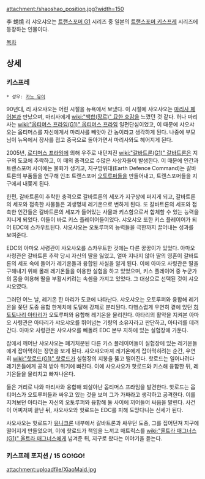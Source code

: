 attachment:/shaoshao_position.jpg?width=150

李 蛸燒
리 샤오샤오는 [[트랜스포머 G1]] 시리즈 중 일본의 [[트랜스포머 키스프레]] 시리즈에 등장하는 인물이다.

[[목차]]

== 상세 ==
=== 키스프레 ===
 * 성우: [[카노 유이]]

90년대, 리 샤오샤오는 어린 시절을 뉴욕에서 보냈다. 이 시절에 샤오샤오는 [[마리사 페어본]]과 만났으며, 마리사에게 [[wiki:"백합(장르)" 묘한 호감]]을 느꼈던 것 같다. 허나 마리사는 [[wiki:"옵티머스 프라임(G1)" 옵티머스 프라임]] 일편단심이었고, 이 때문에 샤오샤오는 옵티머스를 자신에게서 마리사를 빼앗아 간 놈이라고 생각하게 된다. 나중에 부모님이 뉴욕에서 장사를 접고 중국으로 돌아가면서 마리사와도 헤어지게 된다.

2005년, [[로디머스 프라임]]에 의해 우주로 내던져진 [[wiki:"갈바트론(G1)" 갈바트론]]은 지구의 도쿄에 추락하고, 이 때의 충격으로 수많은 사상자들이 발생한다. 이 때문에 인간과 트랜스포머 사이에는 불화가 생기고, 지구방위대(Earth Defence Command)는 갈바트론의 부품들을 연구해 인조 트랜스포머 [[오토루퍼]]들을 만들어내고, 트랜스포머들을 지구에서 내쫒게 된다. 

한편, 갈바트론이 추락한 충격으로 갈바트론의 세포가 지구상에 퍼지게 되고, 갈바트론의 세포와 접촉한 사물들은 괴생명체 레기온으로 변하게 된다. 또 갈바트론의 세포와 접촉한 인간들은 갈바트론의 세포가 들어있는 사물과 키스함으로서 합체할 수 있는 능력을 지니게 되었다. 이들이 바로 키스 플레이어들이었다. 샤오샤오 또한 키스 플레이어가 되어 EDC에 스카우트된다. 샤오샤오는 오토루퍼의 능력들을 극한까지 끌어내는 성과를 보여준다.

EDC의 아마오 사령관이 샤오샤오를 스카우트한 것에는 다른 꿍꿍이가 있었다. 아마오 사령관은 갈바트론 추락 당시 자신의 딸을 잃었고, 얼마 지나지 않아 딸의 영혼이 갈바트론의 세포 속에 들어가 레기온들과 융합된 사실을 알게 된다. 이에 아마오 사령관은 딸을 구해내기 위해 몰래 레기온들을 이용한 실험을 하고 있었으며, 키스 플레이어 중 누군가의 몸을 이용해 딸을 부활시키려는 속셈을 가지고 있었다. 그 대상으로 선택된 것이 샤오샤오였다.

그러던 어느 날, 레기온 한 마리가 도쿄에 나타난다. 샤오샤오는 오토루퍼와 융합해 레기온을 쫒던 도중 융합 한계치에 도달해 강제로 분리된다. 다행스럽게 우연히 곁에 있던 [[히토토나리 아타리]]가 오토루퍼와 융합해 레기온을 물리친다. 아타리의 활약을 지켜본 아마오 사령관은 아타리가 샤오샤오를 뛰어넘는 기량의 소유자라고 판단하고, 아타리를 데려간다. 아마오 사령관은 샤오샤오를 빼돌려 EDC 본부 지하에 있는 실험장에 가둔다. 

잠에서 깨어난 샤오샤오는 폐기처분된 다른 키스 플레이어들이 실험장에 있는 레기온들에게 잡아먹히는 장면을 보게 된다. 샤오샤오마져 레기온에게 잡아먹히려는 순간, 우연히 [[wiki:"핫로드(G1)" 핫로드]]가 실험장의 지붕을 뚫고 떨어진다. 핫로드는 일어나려다 레기온들에게 공격 받아 위기에 빠진다. 이에 샤오샤오가 핫로드와 키스해 융합한 뒤, 레기온들을 물리치고 빠져나온다. 

둘은 거리로 나와 마리사와 융합해 되살아난 옵티머스 프라임을 발견한다. 핫로드는 옵티머스가 오토루퍼들과 싸우고 있는 것을 보며 그가 가짜라고 생각하고 공격한다. 이를 지켜보던 아타리는 자신의 오토루퍼와 융합해 둘 사이에 끼어들어 싸움을 말린다. 사건이 어찌저찌 끝난 뒤, 샤오샤오와 핫로드는 EDC를 피해 도망다니는 신세가 된다.

샤오샤오는 핫로드가 [[유니크론]] 내부에서 갈바트론과 싸우던 도중, 그를 집어던져 지구에 떨어지게 만들었으며, 이에 핫로드가 책임을 느끼고 매트릭스를 [[wiki:"울트라 매그너스(G1)" 울트라 매그너스]]에게 넘겨준 뒤, 지구로 왔다는 이야기을 듣는다.

=== 키스프레 포지션 / 15 GO!GO! ===
attachment:uploadfile/XiaoMaid.jpg
